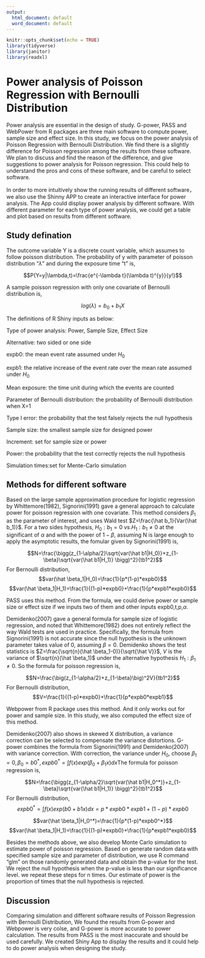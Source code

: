 ```yaml
---
output:
  html_document: default
  word_document: default
---
```


```r
knitr::opts_chunk$set(echo = TRUE)
library(tidyverse)
library(janitor)
library(readxl)
```

# Power analysis of Poisson Regression with Bernoulli Distribution

Power analysis are essential in the design of study. G-power, PASS and WebPower from R packages are three main software to compute power, sample size and effect size. In this study, we focus on the power analysis of Poisson Regression with Bernoulli Distribution. We find there is a slightly difference for Poisson regression among the results from these software. We plan to discuss and find the reason of the difference, and give suggestions to power analysis for Poisson regression. This could help to understand the pros and cons of these software, and be careful to select software.   

In order to more intuitively show the running results of different software，we also use the Shinny APP to create an interactive interface for power analysis. The App could display power analysis by different software. With different parameter for each type of power analysis, we could get a table and plot based on results from different software.   


## Study defination  
The outcome variable Y is a discrete count variable, which assumes to follow poisson distribution. The probability of y with parameter of poisson distribution "$\lambda$" and during the exposure time "t" is,    

$$P(Y=y|\lambda,t)=\frac{e^{-\lambda t}(\lambda t)^{y}}{y!}$$

A sample poisson regression with only one covariate of Bernoulli distribution is,  

$$log(\lambda)=b_0+b_1X$$

The definitions of R Shiny inputs as below:

Type of power analysis: Power, Sample Size, Effect Size   

Alternative: two sided or one side   

expb0: the mean event rate assumed under $H_0$  

expb1: the relative increase of the event rate over the mean rate assumed under $H_0$   

Mean exposure: the time unit during which the events are counted   

Parameter of Bernoulli distribution: the probability of Bernoulli distribution when X=1   

Type I error: the probability that the test falsely rejects the null hypothesis

Sample size: the smallest sample size for designed power

Increment: set for sample size or power    

Power: the probability that the test correctly rejects the null hypothesis

Simulation times:set for Mente-Carlo simulation


## Methods for different software 

Based on the large sample approximation procedure for logistic regression by Whittemore(1982), Signorini(1991) gave a general approach to calculate power for poisson regression with one covariate. This method considers $\beta_1$ as the parameter of interest, and uses Wald test $Z=\frac{\hat b_1}{Var(\hat b_1)}$. For a two sides hypothesis, $H_0: b_1=0 \  vs. H_1: b_1\neq0$ at the significant of $\alpha$ and with the power of $1-\beta$, assuming N is large enough to apply the asymptotic results, the fomular given by Signorini(1991) is,

$$N=\frac{\bigg(z_{1-\alpha/2}\sqrt{var(\hat 
b1|H_0)}+z_{1-\beta}\sqrt{var(\hat b1|H_1)} \bigg)^2}{tb1^2}$$
For Bernoulli distribution,
$$var(\hat \beta_1|H_0)=\frac{1}{p*(1-p)*expb0}$$
$$var(\hat \beta_1|H_1)=\frac{1}{(1-p)*expb0}+\frac{1}{p*expb1*expb0}$$

PASS uses this method. From the formula, we could derive power or sample size or effect size if we inputs two of them and other inputs expb0,t,p,$\alpha$. 

Demidenko(2007) gave a general formula for sample size of logistic regression, and noted that Whittemore(1982) does not entirely reflect the way Wald tests are used in practice. Specifically, the formula from Signorini(1991) is not accurate since the null hypothesis is the unknown parameter takes value of 0, assuming $\beta=0$. Demidenko shows the test statistics is $Z=\frac{\sqrt{n}(\hat \beta_1-0)}{\sqrt{\hat V}}$, $V$ is the variance of $\sqrt{n}(\hat \beta_1)$ under the alternative hypothesis $H_1: \beta_1 \neq0$. So the formula for poisson regression is,

$$N=\frac{\big(z_{1-\alpha/2}+z_{1-\beta}\big)^2V}{tb1^2}$$
For Bernoulli distribution,
$$V=\frac{1}{(1-p)*expb0}+\frac{1}{p*expb0*expb1}$$

Webpower from R package uses this method. And it only works out for power and sample size. In this study, we also computed the effect size of this method. 

Demidenko(2007) also shows in skewed X distribution, a variance correction can be selected to compensate the variance distortions. G-power combines the formula from Signorini(1991) and Demidenko(2007) with variance correction. With correction, the variance under $H_0$, choose $\beta_1=0, \beta_0=b0^*, expb0^*=\int f(x)exp(\beta_0+\beta_1x)dx$The formula for poisson regression is, 

$$N=\frac{\bigg(z_{1-\alpha/2}\sqrt{var(\hat 
b1|H_0^*)}+z_{1-\beta}\sqrt{var(\hat b1|H_1)} \bigg)^2}{tb1^2}$$
For Bernoulli distribution,
$$expb0^*=\int f(x)exp(b0+b1x)dx=p*expb0*expb1+(1-p)*expb0$$

$$var(\hat \beta_1|H_0^*)=\frac{1}{p*(1-p)*expb0^*}$$
$$var(\hat \beta_1|H_1)=\frac{1}{(1-p)*expb0}+\frac{1}{p*expb1*expb0}$$

Besides the methods above, we also develop Monte Carlo simulation to estimate power of poisson regression. Based on generate random data with specified sample size and parameter of distribution, we use R command "glm" on those randomly generated data and obtain the p-value for the test. We reject the null hypothesis when the p-value is less than our significance level. we repeat these steps for n times. Our estimate of power is the proportion of times that the null hypothesis is rejected. 


## Discussion 
Comparing simulation and different software results of Poisson Regression with Bernoulli Distribution, We found the results from G-power and Webpower is very colse, and G-power is more accurate to power calculation. The results from PASS is the most inaccurate and should be used carefully. We created Shiny App to display the results and it could help to do power analysis when designing the study. 

